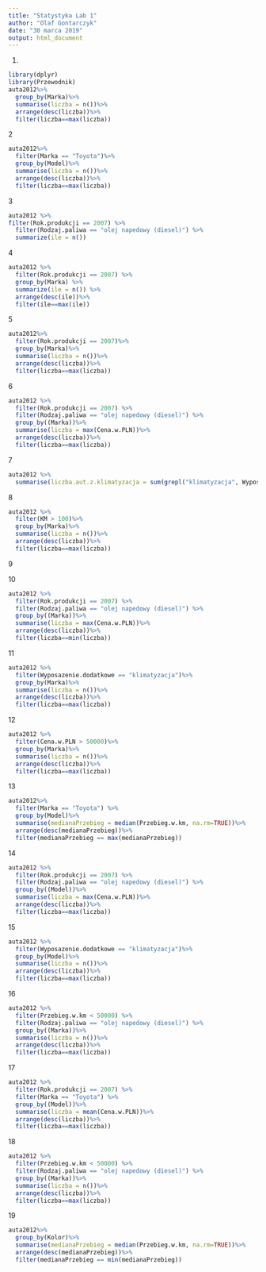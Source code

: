 ```yaml
---
title: "Statystyka Lab 1"
author: "Olaf Gontarczyk"
date: "30 marca 2019"
output: html_document
---
```

1.
```r
library(dplyr)
library(Przewodnik)
auta2012%>%
  group_by(Marka)%>%
  summarise(liczba = n())%>%
  arrange(desc(liczba))%>%
  filter(liczba==max(liczba))
```
2
```r
auta2012%>%
  filter(Marka == "Toyota")%>%
  group_by(Model)%>%
  summarise(liczba = n())%>%
  arrange(desc(liczba))%>%
  filter(liczba==max(liczba))
```
3
```r
auta2012 %>%
filter(Rok.produkcji == 2007) %>%
  filter(Rodzaj.paliwa == "olej napedowy (diesel)") %>%
  summarize(ile = n())
```

4
```r
auta2012 %>%
  filter(Rok.produkcji == 2007) %>%
  group_by(Marka) %>%
  summarize(ile = n()) %>%
  arrange(desc(ile))%>%
  filter(ile==max(ile))
```

5
```r
auta2012%>%
  filter(Rok.produkcji == 2007)%>%
  group_by(Marka)%>%
  summarise(liczba = n())%>%
  arrange(desc(liczba))%>%
  filter(liczba==max(liczba))
```
6
```r
auta2012 %>%
  filter(Rok.produkcji == 2007) %>%
  filter(Rodzaj.paliwa == "olej napedowy (diesel)") %>%
  group_by((Marka))%>%
  summarise(liczba = max(Cena.w.PLN))%>%
  arrange(desc(liczba))%>%
  filter(liczba==max(liczba))
```
7
```r
auta2012 %>%
  summarise(liczba.aut.z.klimatyzacja = sum(grepl("klimatyzacja", Wyposazenie.dodatkowe)))
```
8
```r
auta2012 %>%
  filter(KM > 100)%>%
  group_by(Marka)%>%
  summarise(liczba = n())%>%
  arrange(desc(liczba))%>%
  filter(liczba==max(liczba))
```
9


10
```r
auta2012 %>%
  filter(Rok.produkcji == 2007) %>%
  filter(Rodzaj.paliwa == "olej napedowy (diesel)") %>%
  group_by((Marka))%>%
  summarise(liczba = max(Cena.w.PLN))%>%
  arrange(desc(liczba))%>%
  filter(liczba==min(liczba))
```
11
```r
auta2012 %>%
  filter(Wyposazenie.dodatkowe == "klimatyzacja")%>%
  group_by(Marka)%>%
  summarise(liczba = n())%>%
  arrange(desc(liczba))%>%
  filter(liczba==max(liczba))
```
12
```r
auta2012 %>%
  filter(Cena.w.PLN > 50000)%>%
  group_by(Marka)%>%
  summarise(liczba = n())%>%
  arrange(desc(liczba))%>%
  filter(liczba==max(liczba))
```
13
```r
auta2012%>%
  filter(Marka == "Toyota") %>%
  group_by(Model)%>%
  summarise(medianaPrzebieg = median(Przebieg.w.km, na.rm=TRUE))%>%
  arrange(desc(medianaPrzebieg))%>%
  filter(medianaPrzebieg == max(medianaPrzebieg))
```
14
```r
auta2012 %>%
  filter(Rok.produkcji == 2007) %>%
  filter(Rodzaj.paliwa == "olej napedowy (diesel)") %>%
  group_by((Model))%>%
  summarise(liczba = max(Cena.w.PLN))%>%
  arrange(desc(liczba))%>%
  filter(liczba==max(liczba))
```
15
```r
auta2012 %>%
  filter(Wyposazenie.dodatkowe == "klimatyzacja")%>%
  group_by(Model)%>%
  summarise(liczba = n())%>%
  arrange(desc(liczba))%>%
  filter(liczba==max(liczba))
```
16
```r
auta2012 %>%
  filter(Przebieg.w.km < 50000) %>%
  filter(Rodzaj.paliwa == "olej napedowy (diesel)") %>%
  group_by((Marka))%>%
  summarise(liczba = n())%>%
  arrange(desc(liczba))%>%
  filter(liczba==max(liczba))
```
17
```r
auta2012 %>%
  filter(Rok.produkcji == 2007) %>%
  filter(Marka == "Toyota") %>%
  group_by((Model))%>%
  summarise(liczba = mean(Cena.w.PLN))%>%
  arrange(desc(liczba))%>%
  filter(liczba==max(liczba))
```
18
```r
auta2012 %>%
  filter(Przebieg.w.km < 50000) %>%
  filter(Rodzaj.paliwa == "olej napedowy (diesel)") %>%
  group_by((Marka))%>%
  summarise(liczba = n())%>%
  arrange(desc(liczba))%>%
  filter(liczba==max(liczba))
```
19
```r
auta2012%>%
  group_by(Kolor)%>%
  summarise(medianaPrzebieg = median(Przebieg.w.km, na.rm=TRUE))%>%
  arrange(desc(medianaPrzebieg))%>%
  filter(medianaPrzebieg == min(medianaPrzebieg))
```